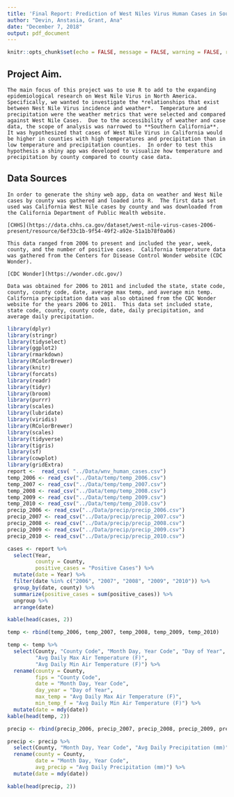```yaml
---
title: 'Final Report: Prediction of West Niles Virus Human Cases in Southern California by Precipitation and Temperature from 2006-2010'
author: "Devin, Anstasia, Grant, Ana"
date: "December 7, 2018"
output: pdf_document
---
```


```r
knitr::opts_chunk$set(echo = FALSE, message = FALSE, warning = FALSE, results = "markup")
```

## Project Aim.

	The main focus of this project was to use R to add to the expanding epidemiological research on West Nile Virus in North America.  Specifically, we wanted to investigate the *relationships that exist between Nest Nile Virus incidence and weather*.  Temperature and precipitation were the weather metrics that were selected and compared against West Nile Cases.  Due to the accessibility of weather and case data, the scope of analysis was narrowed to **Southern California**.  It was hypothesized that cases of West Nile Virus in California would be higher in counties with high temperatures and precipitation than in low temperature and precipitation counties.  In order to test this hypothesis a shiny app was developed to visualize how temperature and precipitation by county compared to county case data.  
	
## Data Sources

	In order to generate the shiny web app, data on weather and West Nile cases by county was gathered and loaded into R.  The first data set used was California West Nile cases by county and was downloaded from the California Department of Public Health website. 
	
	[CHHS](https://data.chhs.ca.gov/dataset/west-nile-virus-cases-2006-present/resource/6ef33c1b-9f54-49f2-a92e-51a1b78f0a06)
	
	This data ranged from 2006 to present and included the year, week, county, and the number of positive cases.  California temperature data was gathered from the Centers for Disease Control Wonder website (CDC Wonder). 
	
	[CDC Wonder](https://wonder.cdc.gov/)
	
	Data was obtained for 2006 to 2011 and included the state, state code, county, county code, date, average max temp, and average min temp.  California precipitation data was also obtained from the CDC Wonder website for the years 2006 to 2011.  This data set included state, state code, county, county code, date, daily precipitation, and average daily precipitation.  

```r
library(dplyr)
library(stringr)
library(tidyselect)
library(ggplot2)
library(rmarkdown)
library(RColorBrewer)
library(knitr)
library(forcats)
library(readr)
library(tidyr)
library(broom)
library(purrr)
library(scales)
library(lubridate)
library(viridis)
library(RColorBrewer)
library(scales)
library(tidyverse)
library(tigris)
library(sf)
library(cowplot)
library(gridExtra)
report <-  read_csv( "../Data/wnv_human_cases.csv")
temp_2006 <- read_csv("../Data/temp/temp_2006.csv")
temp_2007 <- read_csv("../Data/temp/temp_2007.csv")
temp_2008 <- read_csv("../Data/temp/temp_2008.csv")
temp_2009 <- read_csv("../Data/temp/temp_2009.csv")
temp_2010 <- read_csv("../Data/temp/temp_2010.csv")
precip_2006 <- read_csv("../Data/precip/precip_2006.csv")
precip_2007 <- read_csv("../Data/precip/precip_2007.csv")
precip_2008 <- read_csv("../Data/precip/precip_2008.csv")
precip_2009 <- read_csv("../Data/precip/precip_2009.csv")
precip_2010 <- read_csv("../Data/precip/precip_2010.csv")

cases <- report %>% 
  select(Year, 
         county = County, 
         positive_cases = "Positive Cases") %>% 
  mutate(date = Year) %>% 
  filter(date %in% c("2006", "2007", "2008", "2009", "2010")) %>% 
  group_by(date, county) %>% 
  summarize(positive_cases = sum(positive_cases)) %>% 
  ungroup %>% 
  arrange(date)

kable(head(cases, 2))

temp <- rbind(temp_2006, temp_2007, temp_2008, temp_2009, temp_2010)

temp <- temp %>% 
  select(County, "County Code", "Month Day, Year Code", "Day of Year", 
         "Avg Daily Max Air Temperature (F)", 
         "Avg Daily Min Air Temperature (F)") %>% 
  rename(county = County,
         fips = "County Code",
         date = "Month Day, Year Code",
         day_year = "Day of Year",
         max_temp = "Avg Daily Max Air Temperature (F)",
         min_temp_f = "Avg Daily Min Air Temperature (F)") %>% 
  mutate(date = mdy(date)) 
kable(head(temp, 2))

precip <- rbind(precip_2006, precip_2007, precip_2008, precip_2009, precip_2010)

precip <- precip %>%
  select(County, "Month Day, Year Code", "Avg Daily Precipitation (mm)")%>%
  rename(county = County,
         date = "Month Day, Year Code",
         avg_precip = "Avg Daily Precipitation (mm)") %>% 
  mutate(date = mdy(date))

kable(head(precip, 2))

```


